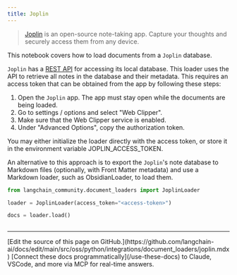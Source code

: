 ```yaml
---
title: Joplin
---
```


>[Joplin](https://joplinapp.org/) is an open-source note-taking app. Capture your thoughts and securely access them from any device.

This notebook covers how to load documents from a `Joplin` database.

`Joplin` has a [REST API](https://joplinapp.org/api/references/rest_api/) for accessing its local database. This loader uses the API to retrieve all notes in the database and their metadata. This requires an access token that can be obtained from the app by following these steps:

1. Open the `Joplin` app. The app must stay open while the documents are being loaded.
2. Go to settings / options and select "Web Clipper".
3. Make sure that the Web Clipper service is enabled.
4. Under "Advanced Options", copy the authorization token.

You may either initialize the loader directly with the access token, or store it in the environment variable JOPLIN_ACCESS_TOKEN.

An alternative to this approach is to export the `Joplin`'s note database to Markdown files (optionally, with Front Matter metadata) and use a Markdown loader, such as ObsidianLoader, to load them.

```python
from langchain_community.document_loaders import JoplinLoader
```

```python
loader = JoplinLoader(access_token="<access-token>")
```

```python
docs = loader.load()
```

```python

```

---

<Callout icon="pen-to-square" iconType="regular">
    [Edit the source of this page on GitHub.](https://github.com/langchain-ai/docs/edit/main/src/oss/python/integrations/document_loaders/joplin.mdx)
</Callout>
<Tip icon="terminal" iconType="regular">
    [Connect these docs programmatically](/use-these-docs) to Claude, VSCode, and more via MCP for    real-time answers.
</Tip>
